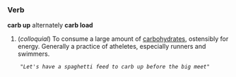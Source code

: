 ===Verb===
'''carb up''' alternately '''carb load'''

#(''colloquial'') To consume a large amount of [[carbohydrates]], ostensibly for energy. Generally a practice of atheletes, especially runners and swimmers.
     <i>"Let's have a spaghetti feed to carb up before the big meet"</i>